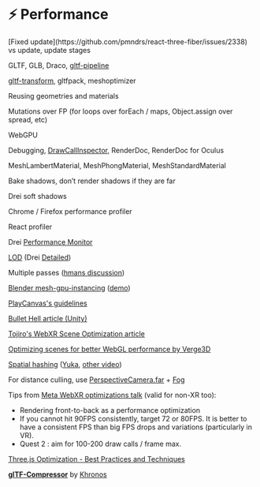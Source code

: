 
# ⚡ Performance

<Todo>
[Fixed update](https://github.com/pmndrs/react-three-fiber/issues/2338) vs update, update stages

GLTF, GLB, Draco, [gltf-pipeline](https://github.com/CesiumGS/gltf-pipeline)

[gltf-transform](https://github.com/donmccurdy/glTF-Transform), gltfpack, meshoptimizer

Reusing geometries and materials

Mutations over FP (for loops over forEach / maps, Object.assign over spread, etc)

WebGPU

Debugging, [DrawCallInspector](https://www.notion.so/Web-Game-Dev-47e5753ac1064f269336d5e20ff509c4), RenderDoc, RenderDoc for Oculus

MeshLambertMaterial, MeshPhongMaterial, MeshStandardMaterial

Bake shadows, don’t render shadows if they are far

Drei soft shadows

Chrome / Firefox performance profiler

React profiler

Drei [Performance Monitor](https://github.com/pmndrs/drei#performancemonitor)

[LOD](https://threejs.org/docs/#api/en/objects/LOD) (Drei [Detailed](https://github.com/pmndrs/drei#detailed))

Multiple passes ([hmans discussion](https://discord.com/channels/@me/955885416148520980/1031851796903243776))

[Blender mesh-gpu-instancing](https://github.com/takahirox/glTF-Blender-IO-EXT-mesh-gpu-instancing) ([demo](https://www.reddit.com/r/threejs/comments/yw1yw8/2000_chairs_created_with_blenders_geometry_nodes/))

[PlayCanvas's guidelines](https://developer.playcanvas.com/en/user-manual/optimization/guidelines/)

[Bullet Hell article (Unity)](https://blog.littlepolygon.com/posts/bullets/)

[Tojiro's WebXR Scene Optimization article](https://toji.dev/webxr-scene-optimization/)

[Optimizing scenes for better WebGL performance by Verge3D](https://www.soft8soft.com/docs/manual/en/introduction/Optimizing-WebGL-performance.html)

[Spatial hashing](https://www.youtube.com/watch?v=sx4IIQL0x7c) ([Yuka](https://github.com/Mugen87/yuka/tree/master/src/partitioning), [other video](https://www.youtube.com/watch?v=i0OHeCj7SOw))

For distance culling, use [PerspectiveCamera.far](https://threejs.org/docs/index.html#api/en/cameras/PerspectiveCamera.far) + [Fog](https://threejs.org/docs/#api/en/scenes/Fog)

Tips from [Meta WebXR optimizations talk](https://web.facebook.com/watch/?v=573587777089806) (valid for non-XR too):

- Rendering front-to-back as a performance optimization
- If you cannot hit 90FPS consistently, target 72 or 80FPS. It is better to have a consistent FPS than big FPS drops and variations (particularly in VR).
- Quest 2 : aim for 100-200 draw calls / frame max.

[Three.js Optimization - Best Practices and Techniques](https://www.youtube.com/watch?v=dc5iJVInpPY)

[**glTF-Compressor**](https://github.khronos.org/glTF-Compressor-Release/) by
[Khronos](https://www.khronos.org/)

</Todo>
